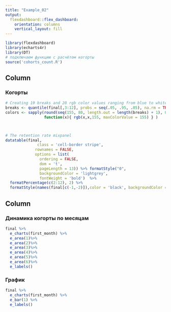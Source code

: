 ```yaml
---
title: "Example_02"
output: 
  flexdashboard::flex_dashboard:
    orientation: columns
    vertical_layout: fill
---
```


```r
library(flexdashboard)
library(echarts4r)
library(DT)
# подключаем функцию с расчётом когорты
source('cohorts_count.R')
```

Column {data-width=650}
-----------------------------------------------------------------------

### Когорты

```r
# Creating 19 breaks and 20 rgb color values ranging from blue to white
breaks <- quantile(final[,3:12], probs = seq(.05, .95, .05), na.rm = TRUE)
colors <- sapply(round(seq(155, 80, length.out = length(breaks) + 1), 0),
                 function(x){ rgb(x,x,155, maxColorValue = 155) } )



# The retention rate mixpanel
datatable(final,
              class = 'cell-border stripe',
             rownames = FALSE,
             options = list(
               ordering = FALSE,
               dom = 't',
               pageLength = 13)) %>% formatStyle("0",
               backgroundColor = 'lightgrey',
               fontWeight = 'bold')  %>%
  formatPercentage(c(2:12), 2) %>%
  formatStyle(names(final[c(-1,-2)]),color = 'black', backgroundColor = styleInterval(breaks,colors))

```

Column {data-width=350}
-----------------------------------------------------------------------

### Динамика когорты по месяцам

```r

final %>% 
  e_charts(first_month) %>%
  e_area(1)%>%
  e_area(2)%>%
  e_area(3)%>%
  e_area(4)%>%
  e_area(5)%>%
  e_area(6)%>%
  e_labels()
```

### График

```r

final %>% 
  e_charts(first_month) %>%
  e_bar(1) %>%
  e_labels()
```

